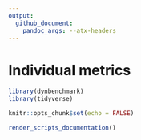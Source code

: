 ```yaml
---
output: 
  github_document:
    pandoc_args: --atx-headers
---
```


# Individual metrics

```r
library(dynbenchmark)
library(tidyverse)

knitr::opts_chunk$set(echo = FALSE)
```

```r
render_scripts_documentation()
```

